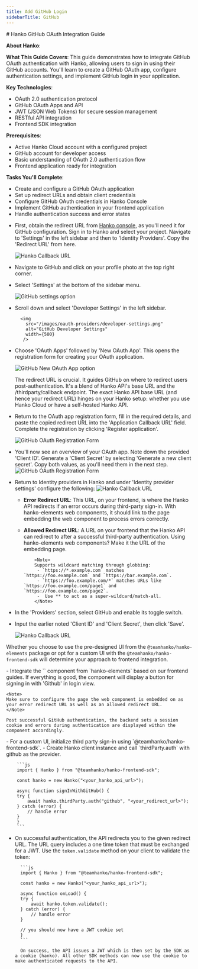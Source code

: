 ```yaml
---
title: Add GitHub Login
sidebarTitle: GitHub
---
```



<div class="hidden">
# Hanko GitHub OAuth Integration Guide

**About Hanko**:
<HankoAbout />

**What This Guide Covers**: This guide demonstrates how to integrate GitHub OAuth authentication with Hanko, allowing users to sign in using their GitHub accounts. You'll learn to create a GitHub OAuth app, configure authentication settings, and implement GitHub login in your application.

**Key Technologies**: 
- OAuth 2.0 authentication protocol
- GitHub OAuth Apps and API
- JWT (JSON Web Tokens) for secure session management
- RESTful API integration
- Frontend SDK integration

**Prerequisites**: 
- Active Hanko Cloud account with a configured project
- GitHub account for developer access
- Basic understanding of OAuth 2.0 authentication flow
- Frontend application ready for integration

**Tasks You'll Complete**:
- Create and configure a GitHub OAuth application
- Set up redirect URLs and obtain client credentials
- Configure GitHub OAuth credentials in Hanko Console
- Implement GitHub authentication in your frontend application
- Handle authentication success and error states
</div>

<Steps>
<Step title="Obtain GitHub OAuth Credentials">

- First, obtain the redirect URL from [Hanko console](https://cloud.hanko.io/), as you'll need it for GitHub configuration. Sign in to Hanko and select your project. Navigate to 'Settings' in the left sidebar and then to 'Identity Providers'. Copy the 'Redirect URL' from here.
  
    <img
      src="/images/oauth-providers/hanko-callback-url.png"
      alt="Hanko Callback URL"
      width={500}
    />

- Navigate to GitHub and click on your profile photo at the top right corner.
- Select 'Settings' at the bottom of the sidebar menu.
 
    <img
      src="/images/oauth-providers/github-settings.png"
      alt="GitHub settings option"
      width={500}
    />


- Scroll down and select 'Developer Settings' in the left sidebar.

        <img
          src="/images/oauth-providers/developer-settings.png"
          alt="GitHub Developer Settings"
          width={500}
         />

- Choose 'OAuth Apps' followed by 'New OAuth App'. This opens the registration form for creating your OAuth application.

    <img
      src="/images/oauth-providers/github-new-auth.png"
      alt="GitHub New OAuth App option"
      width={700}
    />

    <Note>
      The redirect URL is crucial. It guides GitHub on where to redirect users
      post-authentication. It's a blend of Hanko API's base URL and the
      /thirdparty/callback endpoint. The exact Hanko API base URL (and hence
      your redirect URL) hinges on your Hanko setup: whether you use Hanko Cloud
      or have a self-hosted Hanko API.
    </Note>

- Return to the OAuth app registration form, fill in the required details, and paste the copied redirect URL into the 'Application Callback URL' field. Complete the registration by clicking 'Register application'.

    <img
      src="/images/oauth-providers/github-oauth-form.png"
      alt="GitHub OAuth Registration Form"
      width={500}
    />

- You'll now see an overview of your OAuth app. Note down the provided 'Client ID'. Generate a 'Client Secret' by selecting 'Generate a new client secret'. Copy both values, as you'll need them in the next step.
    <img
      src="/images/oauth-providers/github-client-id.png"
      alt="GitHub OAuth Registration Form"
      width={500}
    />
</Step>
<Step title="Configure GitHub Credentials with Hanko">

- Return to Identity providers in Hanko and under 'Identity provider settings' configure the following:
    <img
      src="/images/oauth-providers/hanko-callback-url.png"
      alt="Hanko Callback URL"
      width={500}
    />

    - **Error Redirect URL**: This URL, on your frontend, is where the Hanko API redirects if an error occurs during third-party sign-in. With hanko-elements web components, it should link to the page embedding the web component to process errors correctly.
    - **Allowed Redirect URL**: A URL on your frontend that the Hanko API can redirect to after a successful third-party authentication. Using hanko-elements web components? Make it the URL of the embedding page.

              <Note>
              Supports wildcard matching through globbing:
               - `https://*.example.com` matches `https://foo.example.com` and `https://bar.example.com`.
               - `https://foo.example.com/*` matches URLs like `https://foo.example.com/page1` and `https://foo.example.com/page2`.
               -  Use ** to act as a super-wildcard/match-all.
              </Note>

- In the 'Providers' section, select GitHub and enable its toggle switch.
- Input the earlier noted 'Client ID' and 'Client Secret', then click 'Save'.

    <img
      src="/images/oauth-providers/hanko-github-pro.png"
      alt="Hanko Callback URL"
      width={500}
    />
</Step>

<Step title="Implement GitHub Login in Your Frontend Application">

Whether you choose to use the pre-designed UI from the `@teamhanko/hanko-elements` package or opt for a custom UI with the `@teamhanko/hanko-frontend-sdk` will determine your approach to frontend integration.

<Tabs>

<Tab title='Hanko Elements'>
- Integrate the `<hanko-auth>` component from `hanko-elements` based on our frontend guides. If everything is good, the component will display a button for signing in with 'Github' in login view.

    <Note>
    Make sure to configure the page the web component is embedded on as your error redirect URL as well as an allowed redirect URL.
    </Note>

    Post successful GitHub authentication, the backend sets a session cookie and errors during authentication are displayed within the component accordingly.

</Tab>

<Tab title="Hanko Frontend SDK">
- For a custom UI, initialize third party sign-in using `@teamhanko/hanko-frontend-sdk`.
- Create Hanko client instance and call `thirdParty.auth` with github as the provider.

        ```js
        import { Hanko } from "@teamhanko/hanko-frontend-sdk";

        const hanko = new Hanko("<your_hanko_api_url>");

        async function signInWithGitHub() {
        try {
            await hanko.thirdParty.auth("github", "<your_redirect_url>");
        } catch (error) {
            // handle error
        }
        }
        ```

- On successful authentication, the API redirects you to the given redirect URL. The URL query includes a one time token that must be exchanged for a JWT. Use the `token.validate` method on your client to validate the token:

        ```js
        import { Hanko } from "@teamhanko/hanko-frontend-sdk";

        const hanko = new Hanko("<your_hanko_api_url>");

        async function onLoad() {
        try {
            await hanko.token.validate();
        } catch (error) {
            // handle error
        }

        // you should now have a JWT cookie set
        }
        ```

        On success, the API issues a JWT which is then set by the SDK as a cookie (hanko). All other SDK methods can now use the cookie to make authenticated requests to the API.

</Tab>
</Tabs>
</Step>
</Steps>
